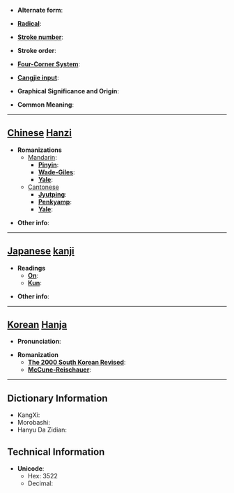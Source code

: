 * '''Alternate form''': 

* '''[[Wiktionary:Chinese radical index| Radical]]''': 

* '''[[Wiktionary:Chinese total strokes index|Stroke number]]''': 

* '''Stroke order''': 

* '''[[Wiktionary:Chinese four corner index|Four-Corner System]]''': 

* '''[[Wiktionary:Chinese Cangjie index|Cangjie input]]''': 

* '''Graphical Significance and Origin''': 

* '''Common Meaning''': 

----

== [[Chinese]] [[Hanzi]] ==

* '''Romanizations'''
** [[Mandarin]]:
*** '''[[Pinyin]]''': 
*** '''[[Wade-Giles]]''': 
*** '''[[Yale]]''': 
**[[Cantonese]]
***'''[[Jyutping]]''':
***'''[[Penkyamp]]''': 
***'''[[Yale]]''': 

* '''Other info''': 

----

== [[Japanese]] [[kanji]] ==

* '''Readings'''
** '''[[On]]''': 
** '''[[Kun]]''':

* '''Other info''':  

----

== [[Korean]] [[Hanja]] ==

* '''Pronunciation''': 

* '''Romanization'''
** '''[[The 2000 South Korean Revised Romanization|The 2000 South Korean Revised]]''': 
** '''[[McCune-Reischauer]]''': 

----

== Dictionary Information ==

* KangXi: 
* Morobashi: 
* Hanyu Da Zidian: 

== Technical Information ==

* '''Unicode''':
** Hex: 3522
** Decimal: